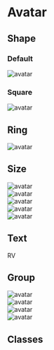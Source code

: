 
# Avatar

## Shape

### Default

<CodeDemo>
  <div className="avatar">
    <img alt="avatar" src="https://picsum.photos/id/64/200/200" />
  </div>
</CodeDemo>

### Square

<CodeDemo>
  <div className="avatar square">
    <img alt="avatar" src="https://picsum.photos/id/64/200/200" />
  </div>
</CodeDemo>

## Ring

<CodeDemo>
  <div className="avatar ring success">
    <img alt="avatar" src="https://picsum.photos/id/64/200/200" />
  </div>
</CodeDemo>

## Size

<CodeDemo>
  <div className="flex gap-4">
    <div className="avatar xs">
      <img alt="avatar" src="https://picsum.photos/id/64/200/200" />
    </div>
    <div className="avatar sm">
      <img alt="avatar" src="https://picsum.photos/id/64/200/200" />
    </div>
    <div className="avatar md">
      <img alt="avatar" src="https://picsum.photos/id/64/200/200" />
    </div>
    <div className="avatar lg">
      <img alt="avatar" src="https://picsum.photos/id/64/200/200" />
    </div>
    <div className="avatar xl">
      <img alt="avatar" src="https://picsum.photos/id/64/200/200" />
    </div>
  </div>
</CodeDemo>

## Text

<CodeDemo>
  <div className="avatar success">
    <div>RV</div>
  </div>
</CodeDemo>

## Group

<CodeDemo>
  <div className="avatar-group">
    <div className="avatar">
      <img alt="avatar" src="https://picsum.photos/id/64/200/200" />
    </div>
    <div className="avatar success">
      <img alt="avatar" src="https://picsum.photos/id/64/200/200" />
    </div>
    <div className="avatar warn">
      <img alt="avatar" src="https://picsum.photos/id/64/200/200" />
    </div>
    <div className="avatar danger">
      <img alt="avatar" src="https://picsum.photos/id/64/200/200" />
    </div>
  </div>
</CodeDemo>

## Classes

<ClassNameTable component="avatar" />
